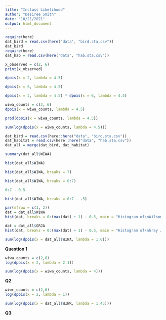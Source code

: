 ```yaml
---
title: "Inclass Likelihood"
author: "Desiree Smith"
date: "10/21/2021"
output: html_document
---
```


```r
require(here)
dat_bird = read.csv(here("data", "bird.sta.csv"))
dat_bird
require(here)
dat_hab = read.csv(here("data", "hab.sta.csv"))

x_observed = c(2, 6)
print(x_observed)

dpois(x = 2, lambda = 4.5)

dpois(x = 6, lambda = 4.5)

dpois(x = 2, lambda = 4.5) * dpois(x = 6, lambda = 4.5)

wiwa_counts = c(2, 6)
dpois(x = wiwa_counts, lambda = 4.5)

prod(dpois(x = wiwa_counts, lambda = 4.5))

sum(log(dpois(x = wiwa_counts, lambda = 4.5)))

dat_bird = read.csv(here::here("data", "bird.sta.csv"))
dat_habitat = read.csv(here::here("data", "hab.sta.csv"))
dat_all = merge(dat_bird, dat_habitat)

summary(dat_all$WIWA)

hist(dat_all$WIWA)

hist(dat_all$WIWA, breaks = 7)

hist(dat_all$WIWA, breaks = 0:7)

0:7 - 0.5

hist(dat_all$WIWA, breaks = 0:7 - .5)

par(mfrow = c(1, 2))
dat = dat_all$WIWA
hist(dat, breaks = 0:(max(dat) + 1) - 0.5, main = "Histogram of\nWilson's Warbler counts")

dat = dat_all$GRJA
hist(dat, breaks = 0:(max(dat) + 1) - 0.5, main = "Histogram of\nGray Jay counts")

sum(log(dpois(x = dat_all$WIWA, lambda = 1.0)))
```

__Question 1__
```r
wiwa_counts = c(2,6)
log(dpois(x = 2, lambda = 2.1))

sum(log(dpois(x = wiwa_counts, lambda = 4)))


```

__Q2__
```r
wiwr_counts = c(2,6)
log(dpois(x = 2, lambda = 1))

sum(log(dpois(x = dat_all$WIWR, lambda = 1.45)))


```

__Q3__
```r

```

